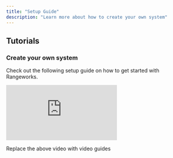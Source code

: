 ```yaml
---
title: "Setup Guide"
description: "Learn more about how to create your own system"
---
```


## Tutorials

### Create your own system

Check out the following setup guide on how to get started with Rangeworks.

<Frame>
  <iframe
    class="w-full h-96 mb-4"
    src="https://www.youtube.com/embed/USRM4lPpvNg"
    title="YouTube video player"
    frameborder="0"
    allow="accelerometer; autoplay; clipboard-write; encrypted-media; gyroscope; picture-in-picture"
    allowFullScreen
  ></iframe>
</Frame>

<Tip>Replace the above video with video guides</Tip>
